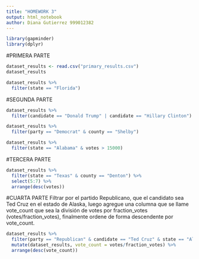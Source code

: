 ```yaml
---
title: "HOMEWORK 3"
output: html_notebook
author: Diana Gutierrez 999012382
---
```


```r
library(gapminder)
library(dplyr)
```

#PRIMERA PARTE 
```r
dataset_results <- read.csv("primary_results.csv")
dataset_results
```

```r
dataset_results %>%
  filter(state == "Florida")
```
#SEGUNDA PARTE
```r
dataset_results %>% 
  filter(candidate == "Donald Trump" | candidate == "Hillary Clinton")

```

```r
dataset_results %>%
  filter(party == "Democrat" & county == "Shelby")
```
```r
dataset_results %>%
  filter(state == "Alabama" & votes > 15000)
```
#TERCERA PARTE
```r
dataset_results %>%
  filter(state == "Texas" & county == "Denton") %>%
  select(5:7) %>%
  arrange(desc(votes))
```
#CUARTA PARTE
Filtrar por el partido Republicano, que el candidato sea Ted Cruz en el estado de
Alaska, luego agregue una columna que se llame vote_count que sea la división de
votes por fraction_votes (votes/fraction_votes), finalmente ordene de forma
descendente por vote_count.

```r
dataset_results %>%
  filter(party == "Republican" & candidate == "Ted Cruz" & state == "Alaska")
  mutate(dataset_results, vote_count = votes/fraction_votes) %>%
  arrange(desc(vote_count))

```




